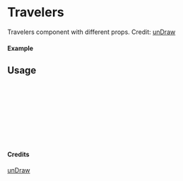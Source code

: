 
<Meta of={Travelers} title="unDraw/Travelers" />

# Travelers

Travelers component with different props.
Credit: [unDraw](https://undraw.co/illustrations)

#### Example

<Canvas of={Travelers.Primary} />

## Usage

```ts
import { Travelers } from "yadl-ui";

const Example = () => {
  return (
      <Travelers />
  );
};

export default Example;
```

#### Credits
[unDraw](https://undraw.co/illustrations)
